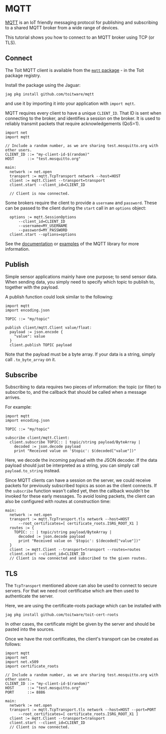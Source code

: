 # MQTT

[MQTT](https://mqtt.org/) is an IoT friendly messaging protocol for publishing and subscribing to a shared MQTT broker from a wide range of devices.

This tutorial shows you how to connect to an MQTT broker using TCP (or TLS).

## Connect

The Toit MQTT client is available from the [`mqtt` package](https://pkg.toit.io/package/github.com%2Ftoitware%2Fmqtt) - in the Toit package registry.

Install the package using the Jaguar:

```shell
jag pkg install github.com/toitware/mqtt
```

and use it by importing it into your application with `import mqtt`.

MQTT requires every client to have a unique `CLIENT_ID`. That ID is sent when connecting to the broker, and identifies a session on the broker.
It is used to reliably transmit packets that require acknowledgements (QoS=1).

```toit
import net
import mqtt

// Include a random number, as we are sharing test.mosquitto.org with other users.
CLIENT_ID ::= "my-client-id-$(random)"
HOST      ::= "test.mosquitto.org"

main:
  network := net.open
  transport := mqtt.TcpTransport network --host=HOST
  client := mqtt.Client --transport=transport
  client.start --client_id=CLIENT_ID

  // Client is now connected.
```

Some brokers require the client to provide a `username` and `password`. These can be passed to the client during the
`start` call in an `options` object:

<!-- HIDDEN CODE   MY_USERNAME ::= "" -->
<!-- HIDDEN CODE   MY_PASSWORD ::= "" -->
```
  options := mqtt.SessionOptions
      --client_id=CLIENT_ID
      --username=MY_USERNAME
      --password=MY_PASSWORD
  client.start --options=options
```
See the [documentation](https://pkg.toit.io/github.com/toitware/mqtt@2.0.1/docs/mqtt/library-summary) or
[examples](https://github.com/toitware/mqtt/tree/main/examples) of the MQTT library for more information.

## Publish

Simple sensor applications mainly have one purpose; to send sensor data. When sending data, you simply need to specify which topic to publish to, together with the payload.

A publish function could look similar to the following:

```toit
import mqtt
import encoding.json

TOPIC ::= "my/topic"

publish client/mqtt.Client value/float:
  payload := json.encode {
    "value": value
  }
  client.publish TOPIC payload

```

Note that the payload must be a byte array. If your data is a string, simply call `.to_byte_array` on it.

## Subscribe

Subscribing to data requires two pieces of information: the topic (or filter) to subscribe to, and the callback that should be called
when a message arrives.

For example:
```toit
import mqtt
import encoding.json

TOPIC ::= "my/topic"

subscribe client/mqtt.Client:
  client.subscribe TOPIC:: | topic/string payload/ByteArray |
    decoded := json.decode payload
    print "Received value on '$topic': $(decoded["value"])"
```

Here, we decode the incoming payload with the JSON decoder. If the data payload should just be interpreted as a
string, you can simply call `payload.to_string` instead.

Since MQTT clients can have a session on the server, we could receive packets for previously subscribed topics
as soon as the client connects. If the `subscribe` function wasn't called yet, then the callback wouldn't be
invoked for these early messages. To avoid losing packets, the client can also be configured with routes at
construction time:

<!-- RESET CODE -->
<!-- HIDDEN CODE import net -->
<!-- HIDDEN CODE import mqtt -->
<!-- HIDDEN CODE import certificate_roots -->
<!-- HIDDEN CODE import encoding.json -->
<!-- HIDDEN CODE HOST ::= "" -->
<!-- HIDDEN CODE CLIENT_ID ::= "" -->
<!-- HIDDEN CODE TOPIC ::= "" -->
```
main:
  network := net.open
  transport := mqtt.TcpTransport.tls network --host=HOST
      --root_certificates=[ certificate_roots.ISRG_ROOT_X1 ]
  routes := {
    TOPIC: :: | topic/string payload/ByteArray |
      decoded := json.decode payload
      print "Received value on '$topic': $(decoded["value"])"
  }
  client := mqtt.Client --transport=transport --routes=routes
  client.start --client_id=CLIENT_ID
  // Client is now connected and subscribed to the given routes.
```

## TLS

The `TcpTransport` mentioned above can also be used to connect to secure servers. For
that we need root certificatse which are then used to authenticate the server.

Here, we are using the certificate-roots package which can be installed with

``` shell
jag pkg install github.com/toitware/toit-cert-roots
```

In other cases, the certificate might be given by the server and should be pasted into
the sources.

Once we have the root certificates, the client's transport can be created as follows:

```toit
import mqtt
import net
import net.x509
import certificate_roots

// Include a random number, as we are sharing test.mosquitto.org with other users.
CLIENT_ID ::= "my-client-id-$(random)"
HOST      ::= "test.mosquitto.org"
PORT      ::= 8886

main:
  network := net.open
  transport := mqtt.TcpTransport.tls network --host=HOST --port=PORT
      --root_certificates=[ certificate_roots.ISRG_ROOT_X1 ]
  client := mqtt.Client --transport=transport
  client.start --client_id=CLIENT_ID
  // Client is now connected.
```
